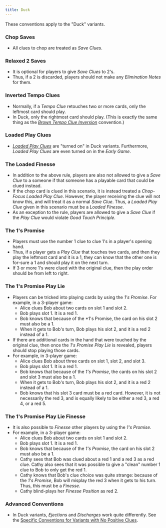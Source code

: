 ```yaml
---
title: Duck
---
```


These conventions apply to the "Duck" variants.

### Chop Saves

- All clues to chop are treated as _Save Clues_.

### Relaxed 2 Saves

- It is optional for players to give _Save Clues_ to 2's.
- Thus, if a 2 is discarded, players should not make any _Elimination Notes_ for them.

### Inverted Tempo Clues

- Normally, if a _Tempo Clue_ retouches two or more cards, only the leftmost card should play.
- In Duck, only the rightmost card should play. (This is exactly the same thing as the _[Brown Tempo Clue Inversion](brown.mdx#brown-tempo-clue-inversion)_ convention.)

### Loaded Play Clues

- [_Loaded Play Clues_](../variant-specific.mdx#the-loaded-play-clue-in-hard-variants-lpc) are "turned on" in Duck variants. Furthermore, _Loaded Play Clues_ are even turned on in the _Early Game_.

### The Loaded Finesse

- In addition to the above rule, players are also not allowed to give a _Save Clue_ to a someone if that someone has a playable card that could be clued instead.
- If the chop card is clued in this scenario, it is instead treated a _Chop-Focus Loaded Play Clue_. However, the player receiving the clue will not know this, and will treat it as a normal _Save Clue_. Thus, a _Loaded Play Clue_ given in this scenario must be a _Loaded Finesse_.
- As an exception to the rule, players are allowed to give a _Save Clue_ if the _Play Clue_ would violate _Good Touch Principle_.

### The 1's Promise

- Players must use the number 1 clue to clue 1's in a player's opening hand.
- Thus, if a player gets a _Play Clue_ that touches two cards, and then they play the leftmost card and it is a 1, they can know that the other one is for-sure a 1 and should play it on the next turn.
- If 3 or more 1's were clued with the original clue, then the play order should be from left to right.

### The 1's Promise Play Lie

- Players can be tricked into playing cards by using the _1's Promise_. For example, in a 3-player game:
  - Alice clues Bob about two cards on slot 1 and slot 2.
  - Bob plays slot 1. It is a red 1.
  - Bob knows that because of the \*1's Promise, the card on his slot 2 must also be a 1.
  - When it gets to Bob's turn, Bob plays his slot 2, and it is a red 2 instead of a 1.
- If there are additional cards in the hand that were touched by the original clue, then once the _1's Promise Play Lie_ is revealed, players should stop playing those cards.
- For example, in 3-player game:
  - Alice clues Bob about three cards on slot 1, slot 2, and slot 3.
  - Bob plays slot 1. It is a red 1.
  - Bob knows that because of the _1's Promise_, the cards on his slot 2 and slot 3 must also be a 1.
  - When it gets to Bob's turn, Bob plays his slot 2, and it is a red 2 instead of a 1.
  - Bob knows that his slot 3 card must be a red card. However, it is not necessarily the red 3, and is equally likely to be either a red 3, a red 4, or a red 5.

### The 1's Promise Play Lie Finesse

- It is also possible to _Finesse_ other players by using the _1's Promise_.
- For example, in a 3-player game:
  - Alice clues Bob about two cards on slot 1 and slot 2.
  - Bob plays slot 1. It is a red 1.
  - Bob knows that because of the _1's Promise_, the card on his slot 2 must also be a 1.
  - Cathy sees that Bob was clued about a red 1 and a red 3 as a red clue. Cathy also sees that it was possible to give a "clean" number 1 clue to Bob to only get the red 1.
  - Cathy knows that Bob's clue choice was quite strange: because of the _1's Promise_, Bob will misplay the red 3 when it gets to his turn. Thus, this must be a _Finesse_.
  - Cathy blind-plays her _Finesse Position_ as red 2.

### Advanced Conventions

- In Duck variants, _Ejections_ and _Discharges_ work quite differently. See the [Specific Conventions for Variants with No Positive Clues](no-positive-clues.mdx).
